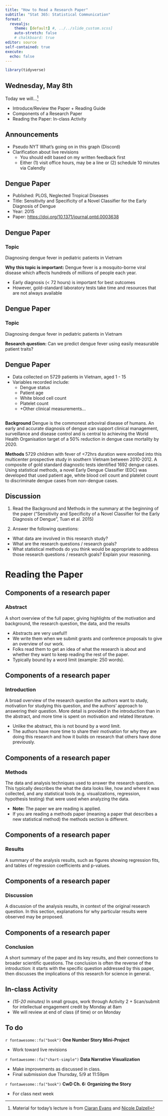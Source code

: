 ```yaml
---
title: "How to Read a Research Paper"
subtitle: "Stat 365: Statistical Communication"
format: 
  revealjs:
    theme: [default] #, ../../slide_custom.scss]
    auto-stretch: false
    # chalkboard: true
editor: source
self-contained: true
execute:
  echo: false
---
```


```r
library(tidyverse)
```

## Wednesday, May 8th

Today we will...[^1]

[^1]: Material for today's lecture is from [Ciaran Evans](https://ciaran-evans.github.io/) and [Nicole Dalzell](https://nicolemdalzell.weebly.com/)

- Introduce/Review the Paper + Reading Guide
- Components of a Research Paper
- Reading the Paper: In-class Activity

## Announcements

+ Pseudo NYT What's going on in this graph (Discord)
+ Clarification about live revisions
  + You should edit based on my written feedback first
  + Either (1) visit office hours, may be a line or (2) schedule 10 minutes via Calendly

## Dengue Paper

+ Published: PLOS, Neglected Tropical Diseases
+ Title: Sensitivity and Specificity of a Novel Classifier for the Early Diagnosis of Dengue
+ Year: 2015
+ Paper: <https://doi.org/10.1371/journal.pntd.0003638>

## Dengue Paper

::: callout-tip
### Topic
Diagnosing dengue fever in pediatric patients in Vietnam
:::

**Why this topic is important:** Dengue fever is a mosquito-borne viral disease which affects hundreds of millions of people each year.

+ Early diagnosis (< 72 hours) is important for best outcomes
+ However, gold-standard laboratory tests take time and resources that are not always available

## Dengue Paper

::: callout-tip
### Topic
Diagnosing dengue fever in pediatric patients in Vietnam
:::

**Research question:** Can we predict dengue fever using easily measurable patient traits?

## Dengue Paper

+ Data collected on 5729 patients in Vietnam, aged 1 - 15
+ Variables recorded include:
  + Dengue status
  + Patient age
  + White blood cell count
  + Platelet count
  + +Other clinical measurements…
  
##

**Background** Dengue is the commonest arboviral disease of humans. An early and accurate diagnosis of dengue can support clinical management, surveillance and disease control and is central to achieving the World Health Organisation target of a 50% reduction in dengue case mortality by 2020.

**Methods** 5729 children with fever of <72hrs duration were enrolled into this multicenter prospective study in southern Vietnam between 2010-2012. A composite of gold standard diagnostic tests identified 1692 dengue cases. Using statistical methods, a novel Early Dengue Classifier (EDC) was developed that used patient age, white blood cell count and platelet count to discriminate dengue cases from non-dengue cases.

## Discussion

1. Read the Background and Methods in the summary at the beginning of the paper (“Sensitivity and Specificity of a Novel Classifier for the Early Diagnosis of Dengue”, Tuan et al. 2015)

2. Answer the following questions:

+ What data are involved in this research study? 
+ What are the research questions / research goals? 
+ What statistical methods do you think would be appropriate to address those research questions / research goals? Explain your reasoning. 

# Reading the Paper

## Components of a research paper
### Abstract

A short overview of the full paper, giving highlights of the motivation and background, the research question, the data, and the results

+ Abstracts are very useful!! 
+ We write them when we submit grants and conference proposals to give an overview of our work.
+ Folks read them to get an idea of what the research is about and whether they want to keep reading the rest of the paper. 
+ Typically bound by a word limit (example: 250 words). 

## Components of a research paper
### Introduction

A broad overview of the research question the authors want to study, motivation for studying this question, and the authors’ approach to answering their question. More detail is provided in the introduction than in the abstract, and more time is spent on motivation and related literature. 

+ Unlike the abstract, this is not bound by a word limit.
+ The authors have more time to share their motivation for why they are doing this research and how it builds on research that others have done previously. 

## Components of a research paper
### Methods

The data and analysis techniques used to answer the research question. This typically describes the what the data looks like, how and where it was collected, and any statistical tools (e.g. visualizations, regression, hypothesis testing) that were used when analyzing the data. 

+ **Note:** The paper we are reading is applied.
+ If you are reading a methods paper (meaning a paper that describes a new statistical method) the methods section is different. 

## Components of a research paper
### Results

A summary of the analysis results, such as figures showing regression fits, and tables of regression coefficients and p-values. 

## Components of a research paper
### Discussion

A discussion of the analysis results, in context of the original research question. In this section, explanations for why particular results were observed may be proposed.

## Components of a research paper
### Conclusion

A short summary of the paper and its key results, and their connections to broader scientific questions. The conclusion is often the reverse of the introduction: it starts with the specific question addressed by this paper, then discusses the implications of this research for science in general.

## In-class Activity

+ *(15-20 minutes)* In small groups, work through Activity 2 + Scan/submit for intellectual engagement credit by Monday at 8am
+ We will review at end of class (if time) or on Monday

## To do

`r fontawesome::fa("book")` **One Number Story Mini-Project**

- Work toward live revisions

`r fontawesome::fa("chart-simple")` **Data Narrative Visualization**

- Make improvements as discussed in class.
- Final submission due Thursday, 5/9 at 11:59pm

`r fontawesome::fa("book")` **CwD Ch. 6: Organizing the Story**

- For class next week

